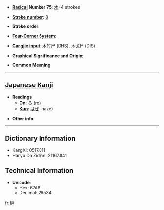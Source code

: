 * '''[[Wiktionary:Chinese radical index| Radical]] Number 75''': [[Wiktionary:Chinese radical index 木|木]]+4 strokes

* '''[[Wiktionary:Chinese total strokes index|Stroke number]]''': [[Wiktionary:Chinese total strokes index 8|8]]

* '''Stroke order''': 

* '''[[Wiktionary:Chinese four corner index|Four-Corner System]]''': 

* '''[[Wiktionary:Chinese Cangjie index|Cangjie input]]''': 木竹尸 (DHS), 木戈尸 (DIS)

* '''Graphical Significance and Origin''': 

* '''Common Meaning'''

----

== [[Japanese]] [[Kanji]] ==

* '''Readings'''
** '''[[On]]''': [[ろ]] (ro)
** '''[[Kun]]''': [[はぜ]] (haze)

* '''Other info''':  

----

== Dictionary Information ==

* KangXi: 0517.011
* Hanyu Da Zidian: 21167.041

== Technical Information ==

* '''Unicode''':
** Hex: 67A6
** Decimal: 26534

[[fr:枦]]